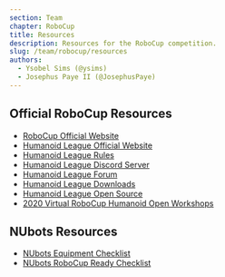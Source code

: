 ```yaml
---
section: Team
chapter: RoboCup
title: Resources
description: Resources for the RoboCup competition.
slug: /team/robocup/resources
authors:
  - Ysobel Sims (@ysims)
  - Josephus Paye II (@JosephusPaye)
---
```


## Official RoboCup Resources

- [RoboCup Official Website](https://www.robocup.org/)
- [Humanoid League Official Website](https://humanoid.robocup.org/)
- [Humanoid League Rules](https://humanoid.robocup.org/materials/rules/)
- [Humanoid League Discord Server](https://discord.gg/9BgBpGfwKr)
- [Humanoid League Forum](https://hl.forum.robocup.org/)
- [Humanoid League Downloads](https://humanoid.robocup.org/materials/downloads/)
- [Humanoid League Open Source](https://humanoid.robocup.org/materials/open-source/)
- [2020 Virtual RoboCup Humanoid Open Workshops](https://humanoid.robocup.org/virtual-rohow-2020/program/)

## NUbots Resources

- [NUbots Equipment Checklist](./assets/robocup-equipment-checklist.pdf)
- [NUbots RoboCup Ready Checklist](./assets/robocup-ready-checklist.pdf)

